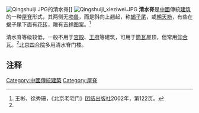 [[File:Qingshuiji.JPG|thumb]]的清水脊]]
[[File:Qingshuiji_xieziwei.JPG|thumb]]
'''清水脊'''是[[中國|中國]]傳統[[建筑|建筑]]的一种[[屋脊|屋脊]]形式，其两侧无[[吻兽|吻兽]]，而是斜向上翘起，称[[蝎子尾|蝎子尾]]，或[[朝天笏|朝天笏]]，有些在蝎子尾下面有[[花砖|花砖]]，雕有[[吉祥图案|吉祥图案]]。<ref name="北京老宅门">王彬、徐秀珊，《北京老宅门》[[团结出版社|团结出版社]]2002年，第122页。</ref>

清水脊等级较低，一般不用于[[宫殿|宫殿]]、[[王府|王府]]等建筑，可用于[[筒瓦|筒瓦]]屋顶，但常用[[仰合瓦|仰合瓦]]。<ref name="北京老宅门"/>[[北京四合院|北京四合院]]多用清水脊门楼。

==注释==
<div class="references-small">
<references />
</div>

[[Category:中國傳統建築|Category:中國傳統建築]]
[[Category:屋脊|Category:屋脊]]